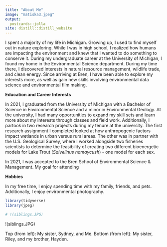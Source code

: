 ```yaml
---
title: "About Me"
image: "matiska3.jpeg"
output: 
  postcards::jolla
site: distill::distill_website
---
```


I spent a majority of my life in Michigan. Growing up, I used to find myself out in nature exploring. While I was in high school, I realized how humans are impacting the environment and knew that I wanted to do something to conserve it. During my undergraduate career at the University of Michigan, I found my home in the Environmental Science department. During my time there, I discovered interests in natural resource management, wildlife trade, and clean energy. Since arriving at Bren, I have been able to explore my interests more, as well as gain new skills involving environmental data science and environmental film making.

**Education and Career Interests**

In 2021, I graduated from the University of Michigan with a Bachelor of Science in Environmental Science and a minor in Environmental Geology. At the university, I had many opportunities to expand my skill sets and learn more about my interests through classes and field work. Additionally, I partook in two research projects during my tenure at the university. The first research assignment I completed looked at how anthropogenic factors impact wetlands in urban versus rural areas. The other was in partner with the U.S. Geological Survey, where I worked alongside two fisheries scientists to determine the feasibility of creating two different bioenergetic models for Lake Trout (*Salvelinus namaycush*) - one model for each sex. 

In 2021, I was accepted to the Bren School of Environmental Science & Management. My goal for attending 

**Hobbies**

In my free time, I enjoy spending time with my family, friends, and pets. Additionally, I enjoy environmental photography.

```r
library(tidyverse)
library(jpeg)

# !(siblings.JPG)
```

!(siblings.JPG)

Top (from left): My sister, Sydney, and Me. Bottom (from left): My sister, Riley, and my brother, Hayden.

